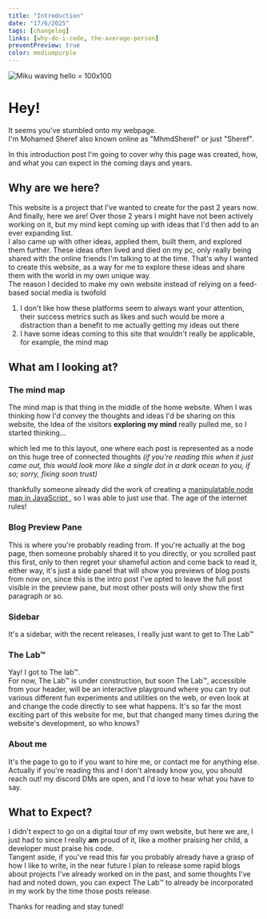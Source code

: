 ```yaml
---
title: "Introduction"
date: "17/6/2025"
tags: [changelog]
links: [why-do-i-code, the-average-person]
preventPreview: true
color: mediumpurple
---
```


![Miku waving hello = 100x100](/hatsune-miku-wave.gif)

# Hey!

It seems you've stumbled onto my webpage.\
I'm Mohamed Sheref also known online as "MhmdSheref" or just "Sheref".

In this introduction post I'm going to cover why this page was created, how, and what you can expect in the coming days and years.

## Why are we here?
This website is a project that I've wanted to create for the past 2 years now. And finally, here we are! Over those 2 years I might have not been actively working on it, but my mind kept coming up with ideas that I'd then add to an ever expanding list.\
I also came up with other ideas, applied them, built them, and explored them further. These ideas often lived and died on my pc, only really being shared with the online friends I'm talking to at the time. That's why I wanted to create this website, as a way for me to explore these ideas and share them with the world in my own unique way.\
The reason I decided to make my own website instead of relying on a feed-based social media is twofold
1. I don't like how these platforms seem to always want your attention, their success metrics such as likes and such would be more a distraction than a benefit to me actually getting my ideas out there
2. I have some ideas coming to this site that wouldn't really be applicable, for example, the mind map

## What am I looking at?
### The mind map
The mind map is that thing in the middle of the home website. When I was thinking how I'd convey the thoughts and ideas I'd be sharing on this website, the Idea of the visitors **exploring my mind** really pulled me, so I started thinking...

which led me to this layout, one where each post is represented as a node on this huge tree of connected thoughts *(if you're reading this when it just came out, this would look more like a single dot in a dark ocean to you, if so; sorry, fixing soon trust)*

thankfully someone already did the work of creating a [manipulatable node map in JavaScript ](https://github.com/vasturiano/force-graph), so I was able to just use that. The age of the internet rules!

### Blog Preview Pane
This is where you're probably reading from. If you're actually at the bog page, then someone probably shared it to you directly, or you scrolled past this first, only to then regret your shameful action and come back to read it, either way, it's just a side panel that will show you previews of blog posts from now on, since this is the intro post I've opted to leave the full post visible in the preview pane, but most other posts will only show the first paragraph or so.

### Sidebar
It's a sidebar, with the recent releases, I really just want to get to The Lab™

### The Lab™
Yay! I got to The lab™.\
For now, The Lab™ is under construction, but soon The Lab™, accessible from your header, will be an interactive playground where you can try out various different fun experiments and utilities on the web, or even look at and change the code directly to see what happens. It's so far the most exciting part of this website for me, but that changed many times during the website's development, so who knows?

### About me
It's the page to go to if you want to hire me, or contact me for anything else. Actually if you're reading this and I don't already know you, you should reach out! my discord DMs are open, and I'd love to hear what you have to say.


## What to Expect?
I didn't expect to go on a digital tour of my own website, but here we are, I just had to since I really **am** proud of it, like a mother praising her child, a developer must praise his code.\
Tangent aside, if you've read this far you probably already have a grasp of how I like to write, in the near future I plan to release some rapid blogs about projects I've already worked on in the past, and some thoughts I've had and noted down, you can expect The Lab™ to already be incorporated in my work by the time those posts release.

Thanks for reading and stay tuned!